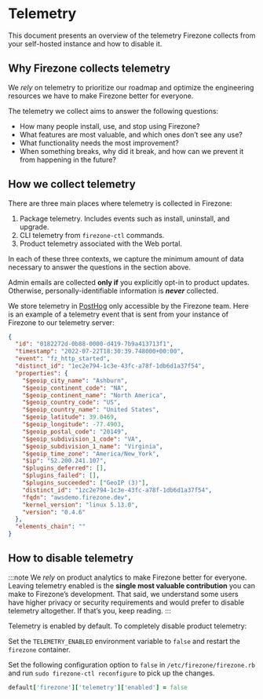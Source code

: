 # Telemetry

This document presents an overview of the telemetry Firezone collects from your
self-hosted instance and how to disable it.

## Why Firezone collects telemetry

We _rely_ on telemetry to prioritize our roadmap and optimize the engineering
resources we have to make Firezone better for everyone.

The telemetry we collect aims to answer the following questions:

- How many people install, use, and stop using Firezone?
- What features are most valuable, and which ones don’t see any use?
- What functionality needs the most improvement?
- When something breaks, why did it break, and how can we prevent it from
  happening in the future?

## How we collect telemetry

There are three main places where telemetry is collected in Firezone:

1. Package telemetry. Includes events such as install, uninstall, and upgrade.
2. CLI telemetry from `firezone-ctl` commands.
3. Product telemetry associated with the Web portal.

In each of these three contexts, we capture the minimum amount of data necessary
to answer the questions in the section above.

Admin emails are collected **only if** you explicitly opt-in to product updates.
Otherwise, personally-identifiable information is **_never_** collected.

We store telemetry in [PostHog](https://posthog.com) only accessible by the
Firezone team. Here is an example of a telemetry event that is sent from your
instance of Firezone to our telemetry server:

```json
{
  "id": "0182272d-0b88-0000-d419-7b9a413713f1",
  "timestamp": "2022-07-22T18:30:39.748000+00:00",
  "event": "fz_http_started",
  "distinct_id": "1ec2e794-1c3e-43fc-a78f-1db6d1a37f54",
  "properties": {
    "$geoip_city_name": "Ashburn",
    "$geoip_continent_code": "NA",
    "$geoip_continent_name": "North America",
    "$geoip_country_code": "US",
    "$geoip_country_name": "United States",
    "$geoip_latitude": 39.0469,
    "$geoip_longitude": -77.4903,
    "$geoip_postal_code": "20149",
    "$geoip_subdivision_1_code": "VA",
    "$geoip_subdivision_1_name": "Virginia",
    "$geoip_time_zone": "America/New_York",
    "$ip": "52.200.241.107",
    "$plugins_deferred": [],
    "$plugins_failed": [],
    "$plugins_succeeded": ["GeoIP (3)"],
    "distinct_id": "1zc2e794-1c3e-43fc-a78f-1db6d1a37f54",
    "fqdn": "awsdemo.firezone.dev",
    "kernel_version": "linux 5.13.0",
    "version": "0.4.6"
  },
  "elements_chain": ""
}
```

## How to disable telemetry

:::note We _rely_ on product analytics to make Firezone better for everyone.
Leaving telemetry enabled is the **single most valuable contribution** you can
make to Firezone’s development. That said, we understand some users have higher
privacy or security requirements and would prefer to disable telemetry
altogether. If that’s you, keep reading. :::

Telemetry is enabled by default. To completely disable product telemetry:

<Tabs>
  <TabItem value="docker" label="Docker" default>

Set the `TELEMETRY_ENABLED` environment variable to `false` and restart the
`firezone` container.

  </TabItem>
  <TabItem value="omnibus" label="Omnibus">

Set the following configuration option to `false` in `/etc/firezone/firezone.rb`
and run `sudo firezone-ctl reconfigure` to pick up the changes.

```ruby
default['firezone']['telemetry']['enabled'] = false
```

  </TabItem>
</Tabs>

